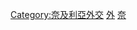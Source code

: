 {{Commonscat|Diplomatic missions to Nigeria}}
{{Portal|奈及利亞|國際關係}}

[[Category:奈及利亞外交|Category:奈及利亞外交]]
[[Category:奈及利亞各類建築物|外]]
[[Category:駐各國外交代表機構|奈]]